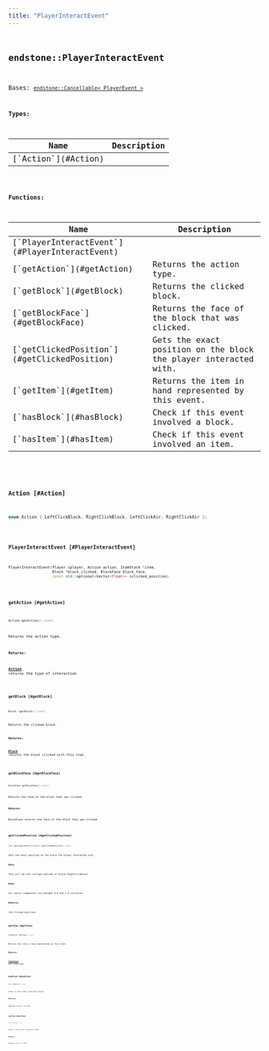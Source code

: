 ```yaml
---
title: "PlayerInteractEvent"
---
```


## <code className="doc-symbol doc-symbol-class"/> endstone::PlayerInteractEvent

Bases: [`endstone::Cancellable< PlayerEvent >`](cancellable)






**Types:**

<table>
<thead>
   <tr>
      <th>Name</th>
      <th>Description</th>
   </tr>
</thead>
<tbody>
<tr key="classendstone_1_1_player_interact_event_1aeb83b5a442ff89d6ffa627d6de378ce8">
    <td>[`Action`](#Action)</td>
    <td></td>
</tr>
</tbody>
</table>









**Functions:**

<table>
<thead>
   <tr>
      <th>Name</th>
      <th>Description</th>
   </tr>
</thead>
<tbody>
<tr key="classendstone_1_1_player_interact_event_1af0c0b0c0d24f7af231b5da2c03fa5568">
    <td>[`PlayerInteractEvent`](#PlayerInteractEvent)</td>
    <td></td>
</tr>
<tr key="classendstone_1_1_player_interact_event_1a17117725b022db37efc279e4f35b06c5">
    <td>[`getAction`](#getAction)</td>
    <td>Returns the action type.</td>
</tr>
<tr key="classendstone_1_1_player_interact_event_1a4f26cb5a7a2306ab9c37aab371498bb2">
    <td>[`getBlock`](#getBlock)</td>
    <td>Returns the clicked block.</td>
</tr>
<tr key="classendstone_1_1_player_interact_event_1ad38f34d2deabcbd5503b3ceaafd033c7">
    <td>[`getBlockFace`](#getBlockFace)</td>
    <td>Returns the face of the block that was clicked.</td>
</tr>
<tr key="classendstone_1_1_player_interact_event_1a3b82ca64d995c4b0afdc731c990db4d9">
    <td>[`getClickedPosition`](#getClickedPosition)</td>
    <td>Gets the exact position on the block the player interacted with.</td>
</tr>
<tr key="classendstone_1_1_player_interact_event_1a2d08f03d4f791c471a4bedc4ae0bf03b">
    <td>[`getItem`](#getItem)</td>
    <td>Returns the item in hand represented by this event.</td>
</tr>
<tr key="classendstone_1_1_player_interact_event_1a34e1b96ac0ad624c40e8877a4696111e">
    <td>[`hasBlock`](#hasBlock)</td>
    <td>Check if this event involved a block.</td>
</tr>
<tr key="classendstone_1_1_player_interact_event_1a24de1e03d7c563bc8cddc7ee7e4c73c5">
    <td>[`hasItem`](#hasItem)</td>
    <td>Check if this event involved an item.</td>
</tr>
</tbody>
</table>

### <code className="doc-symbol doc-symbol-enum"/> Action [#Action]

```cpp
enum Action { LeftClickBlock, RightClickBlock, LeftClickAir, RightClickAir };
```
### <code className="doc-symbol doc-symbol-function"/> PlayerInteractEvent [#PlayerInteractEvent]

```cpp
PlayerInteractEvent(Player &player, Action action, ItemStack *item,
                    Block *block_clicked, BlockFace block_face,
                    const std::optional<Vector<float>> &clicked_position)
```
### <code className="doc-symbol doc-symbol-function"/> getAction [#getAction]

```cpp
Action getAction() const
```

Returns the action type.





**Returns:**

[**Action**](classendstone_1_1_player_interact_event.md#enum-action) returns the type of interaction 





        
### <code className="doc-symbol doc-symbol-function"/> getBlock [#getBlock]

```cpp
Block *getBlock() const
```

Returns the clicked block.





**Returns:**

[**Block**](classendstone_1_1_block.md) returns the block clicked with this item. 





        
### <code className="doc-symbol doc-symbol-function"/> getBlockFace [#getBlockFace]

```cpp
BlockFace getBlockFace() const
```

Returns the face of the block that was clicked.





**Returns:**

BlockFace returns the face of the block that was clicked 





        
### <code className="doc-symbol doc-symbol-function"/> getClickedPosition [#getClickedPosition]

```cpp
std::optional<Vector<float>> getClickedPosition() const
```

Gets the exact position on the block the player interacted with.





**Note:**

This will be std::nullopt outside of Action.RightClickBlock 




**Note:**

All vector components are between 0.0 and 1.0 inclusive.




**Returns:**

the clicked position. 





        
### <code className="doc-symbol doc-symbol-function"/> getItem [#getItem]

```cpp
ItemStack *getItem() const
```

Returns the item in hand represented by this event.





**Returns:**

[**ItemStack**](classendstone_1_1_item_stack.md) the item used 





        
### <code className="doc-symbol doc-symbol-function"/> hasBlock [#hasBlock]

```cpp
bool hasBlock() const
```

Check if this event involved a block.





**Returns:**

boolean true if it did 





        
### <code className="doc-symbol doc-symbol-function"/> hasItem [#hasItem]

```cpp
bool hasItem() const
```

Check if this event involved an item.





**Returns:**

boolean true if it did 





        